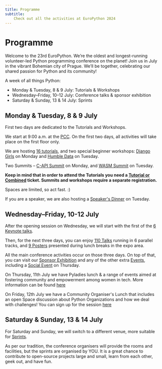 ```yaml
---
title: Programme
subtitle:
    Check out all the activities at EuroPython 2024
---
```


# Programme


Welcome to the 23rd EuroPython. We’re the oldest and longest-running volunteer-led Python programming conference on the planet! Join us in July in the vibrant Bohemian city of Prague. We’ll be together, celebrating our shared passion for Python and its community!

A week of all things Python:

* Monday & Tuesday, 8 & 9 July: Tutorials & Workshops
* Wednesday–Friday, 10–12 July: Conference talks & sponsor exhibition
* Saturday & Sunday, 13 & 14 July: Sprints


## Monday & Tuesday, 8 & 9 July

First two days are dedicated to the Tutorials and Workshops.

We start at 9:00 a.m. at the [PCC](/venue). On the first two days, all activities will take place on the first floor only.

We are hosting [16 tutorials](/tutorials), and two special beginner workshops: [Django Girls](https://djangogirls.org/en/prague/) on Monday and [Humble Data](https://humbledata.org/) on Tuesday.

Two Summits – [C-API Summit](/c-api-summit) on Monday, and [WASM Summit](/wasm-summit) on Tuesday.

**Keep in mind that in order to attend the Tutorials you need a [Tutorial or Combined](/tickets/#ticket-types) ticket. Summits and workshops require a separate registration.**

Spaces are limited, so act fast. :)

If you are a speaker, we are also hosting a [Speaker's Dinner](/speakers-dinner) on Tuesday.

## Wednesday–Friday, 10-12 July

After the opening session on Wednesday, we will start with the first of the [6 Keynote talks](/keynotes).

Then, for the next three days, you can enjoy [110 Talks](/talks) running in 6 parallel tracks, and [9 Posters](/posters) presented during lunch breaks in the expo area.

All the main conference activities occur on those three days. On top of that, you can visit our [Sponsor Exhibition](/sponsor) and any of the other extra [Events](/events), including a [Social Event](/social-event) on Thursday.

On Thursday, 11th July we have Pyladies lunch & a range of events aimed at fostering community and empowerment among women in tech. More information can be found [here](/pyladies-events)

On Friday, 12th July we have a Community Organiser's Lunch that includes an open Space discussion about Python Organizations and how we deal with challenges! You can sign up for the session [here](https://forms.gle/xFDN6ZLkLoF8s3RXA)


## Saturday & Sunday, 13 & 14 July

For Saturday and Sunday, we will switch to a different venue, more suitable for [Sprints](/sprints).

As per our tradition, the conference organisers will provide the rooms and
facilities, but the sprints are organised by YOU. It is a great chance to
contribute to open-source projects large and small, learn from each other, geek
out, and have fun.
